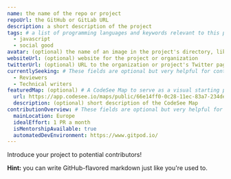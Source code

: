 ```yaml
---
name: the name of the repo or project
repoUrl: the GitHub or GitLab URL
description: a short description of the project
tags: # a list of programming languages and keywords relevant to this project
  - javascript
  - social good
avatar: (optional) the name of an image in the project's directory, like "avatar.png"
websiteUrl: (optional) website for the project or organization
twitterUrl: (optional) URL to the organization or project's Twitter page
currentlySeeking: # These fields are optional but very helpful for contributors
  - Reviewers
  - Technical writers
featuredMap: (optional) # A CodeSee Map to serve as a visual starting point for contributors
  url: https://app.codesee.io/maps/public/66e14ff0-0c28-11ec-83a7-234deb28a370
  description: (optional) short description of the CodeSee Map
contributionOverview: # These fields are optional but very helpful for contributors
  mainLocation: Europe
  idealEffort: 1 PR a month
  isMentorshipAvailable: true
  automatedDevEnvironment: https://www.gitpod.io/
---
```


<!-- Divide your content into sections using our handy shortcodes -->

<Overview>

Introduce your project to potential contributors!

**Hint:** you can write GitHub-flavored markdown just like you're used to.

</Overview>
